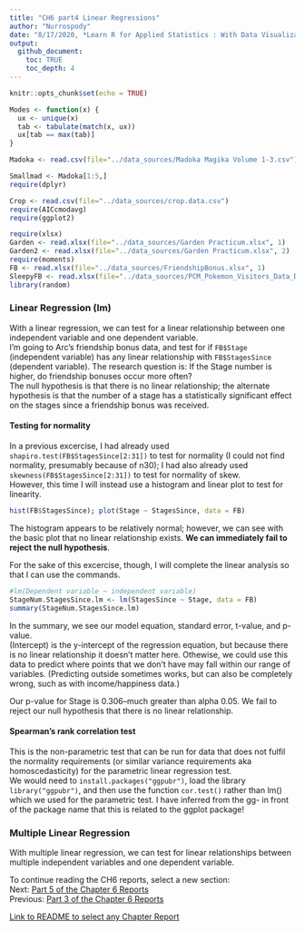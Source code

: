 ```yaml
---
title: "CH6 part4 Linear Regressions"
author: "Nurrospody"
date: "8/17/2020, *Learn R for Applied Statistics : With Data Visualizations, Regressions, and Statistics*"
output:
  github_document:
    toc: TRUE
    toc_depth: 4
---
```


```r
knitr::opts_chunk$set(echo = TRUE)

Modes <- function(x) {
  ux <- unique(x)
  tab <- tabulate(match(x, ux))
  ux[tab == max(tab)]
}

Madoka <- read.csv(file="../data_sources/Madoka Magika Volume 1-3.csv")

Smallmad <- Madoka[1:5,]
require(dplyr)

Crop <- read.csv(file="../data_sources/crop.data.csv")
require(AICcmodavg)
require(ggplot2)

require(xlsx)
Garden <- read.xlsx(file="../data_sources/Garden Practicum.xlsx", 1)
Garden2 <- read.xlsx(file="../data_sources/Garden Practicum.xlsx", 2)
require(moments)
FB <- read.xlsx(file="../data_sources/FriendshipBonus.xlsx", 1)
SleepyFB <- read.xlsx(file="../data_sources/PCM_Pokemon_Visitors_Data_Data.xlsx", 2)
library(random)
```

### Linear Regression (lm)  
With a linear regression, we can test for a linear relationship between one independent variable and one dependent variable.  
I'm going to Arc's friendship bonus data, and test for if ```FB$Stage``` (independent variable) has any linear relationship with ```FB$StagesSince``` (dependent variable).  The research question is: If the Stage number is higher, do friendship bonuses occur more often?  
The null hypothesis is that there is no linear relationship; the alternate hypothesis is that the number of a stage has a statistically significant effect on the stages since a friendship bonus was received.  

#### Testing for normality  
In a previous excercise, I had already used ```shapiro.test(FB$StagesSince[2:31])``` to test for normality (I could not find normality, presumably because of n30); I had also already used ```skewness(FB$StagesSince[2:31])``` to test for normality of skew.  
However, this time I will instead use a histogram and linear plot to test for linearity.  
```r
hist(FB$StagesSince); plot(Stage ~ StagesSince, data = FB)
```

The histogram appears to be relatively normal; however, we can see with the basic plot that no linear relationship exists.  **We can immediately fail to reject the null hypothesis**.  

For the sake of this excercise, though, I will complete the linear analysis so that I can use the commands.  

```r
#lm(Dependent variable ~ independent variable)
StageNum.StagesSince.lm <- lm(StagesSince ~ Stage, data = FB)
summary(StageNum.StagesSince.lm)
```
In the summary, we see our model equation, standard error, t-value, and p-value.  
(Intercept) is the y-intercept of the regression equation, but because there is no linear relationship it doesn't matter here.  Othewise, we could use this data to predict where points that we don't have may fall within our range of variables.  (Predicting outside sometimes works, but can also be completely wrong, such as with income/happiness data.)  

Our p-value for Stage is 0.306--much greater than alpha 0.05.  We fail to reject our null hypothesis that there is no linear relationship.


#### Spearman’s rank correlation test  
This is the non-parametric test that can be run for data that does not fulfil the normality requirements (or similar variance requirements aka homoscedasticity) for the parametric linear regression test.  
We would need to ```install.packages("ggpubr")```, load the library ```library("ggpubr")```, and then use the function ```cor.test()``` rather than lm() which we used for the parametric test.  I have inferred from the gg- in front of the package name that this is related to the ggplot package!

### Multiple Linear Regression  
With multiple linear regression, we can test for linear relationships between multiple independent variables and one dependent variable.



To continue reading the CH6 reports, select a new section:  
Next: [Part 5 of the Chapter 6 Reports](https://github.com/Nurrospody/SOURCE-Statistics-ILC/blob/master/Chapter%20Reports/CH6-part5.md)  
Previous: [Part 3 of the Chapter 6 Reports](https://github.com/Nurrospody/SOURCE-Statistics-ILC/blob/master/Chapter%20Reports/Ch6-part3.md)   
  
[Link to README to select any Chapter Report](https://github.com/Nurrospody/SOURCE-Statistics-ILC/blob/master/README.md)